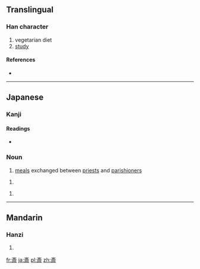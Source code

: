 {{also|齋|斋}}
==Translingual==

===Han character===
{{Han char|rn=67|rad=文|as=07|sn=11|four=|canj=卜大中一中 (YKLML)}}

# vegetarian diet
# [[study]]

====References====
* {{Han ref|kx=0477.091|dkj=13467|dj=0835.080|hdz=32170.111|uh=658E|ud=25998}}

----

==Japanese==

===Kanji===
{{ja-kanji|grade=c|rs=文07}}

====Readings====
* {{ja-readings|on=[[さい]] (sai)|kun=[[ものいみ]] (monoimi), [[つつしむ]] (tsutsushimu), [[とき]] (toki)}}

===Noun===
{{ja-noun|k|hira=とき|rom=toki}} 

# [[meal]]s exchanged between [[priest]]s and [[parishioner]]s

{{ja-noun|k|hira=いみ|rom=imi}} 

# {{alternative form of|忌み|lang=ja}} 

{{ja-noun|k|hira=いわい|rom=iwai}} 

# {{alternative form of|祝い|lang=ja}}

----

==Mandarin==

===Hanzi===
{{cmn-hanzi|pin=[[zhāi]] ([[zhai1]])|wg=chai<sup>1</sup>}}

# {{defn|lang=cmn|sort=文07}}

[[fr:斎]]
[[ja:斎]]
[[pl:斎]]
[[zh:斎]]